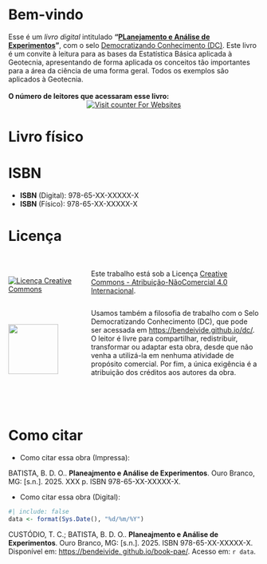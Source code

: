 # Bem-vindo {.unnumbered}

Esse é um *livro digital* intitulado __"[PLanejamento e Análise de Experimentos]()"__, com o selo [Democratizando Conhecimento (DC)](https://bendeivide.github.io/dc/). Este livro é um convite à leitura para as bases da Estatística Básica aplicada à Geotecnia, apresentando de forma aplicada os conceitos tão importantes para a área da ciência de uma forma geral. Todos os exemplos são aplicados à Geotecnia.
</br>
</br>
**O número de leitores  que acessaram esse livro:**
</br>
<center>
<!-- hitwebcounter Code START -->
<a href="https://www.hitwebcounter.com" target="_blank">
<img src="https://hitwebcounter.com/counter/counter.php?page=19910263&style=0010&nbdigits=9&type=page&initCount=0" title="Counter Widget" Alt="Visit counter For Websites"   border="0" /></a>                                         
</center> 

# Livro físico {.unnumbered}

# ISBN {.unnumbered}

- __ISBN__ (Digital): 978-65-XX-XXXXX-X
- __ISBN__ (Físico): 978-65-XX-XXXXX-X

# Licença {.unnumbered}

:::: {.columns}

::: {.column width="30%" .v-center-container}

</br>

<a rel="license" href="http://creativecommons.org/licenses/by-nc/4.0/"><img alt="Licença Creative Commons" style="border-width:0" src="https://i.creativecommons.org/l/by-nc/4.0/88x31.png" />


:::

::: {.column width="70%"}

</a><br />Este trabalho está sob a Licença <a rel="license" href="http://creativecommons.org/licenses/by-nc/4.0/">Creative Commons - Atribuição-NãoComercial 4.0 Internacional</a>.

:::

::::


:::: {.columns}

::: {.column width="30%" .v-center-container}

</br>

<a href="https://bendeivide.github.io/dc/"><img src="SeloDC-preto.png" align="left" width="100" /></a>

:::

::: {.column width="70%"}

Usamos também a filosofia de trabalho com o Selo Democratizando Conhecimento (DC), que pode ser acessada em <https://bendeivide.github.io/dc/>. O leitor é livre para compartilhar, redistribuir, transformar ou adaptar esta obra, desde que não venha a utilizá-la em nenhuma atividade de propósito comercial. Por fim, a única exigência é a atribuição dos créditos aos autores da obra.

:::

::::



</br>
</br>

# Como citar {.unnumbered}

- Como citar essa obra (Impressa):

BATISTA, B. D. O.. **Planeajmento e Análise de Experimentos**. Ouro
Branco, MG: [s.n.]. 2025. XXX p. ISBN 978-65-XX-XXXXX-X.


- Como citar essa obra (Digital):

```r
#| include: false
data <- format(Sys.Date(), "%d/%m/%Y")
```


CUSTÓDIO, T. C.; BATISTA, B. D. O.. **Planeajmento e Análise de Experimentos**. Ouro
Branco, MG: [s.n.]. 2025. ISBN 978-65-XX-XXXXX-X. Disponível em: [https://bendeivide.
github.io/book-pae/](https://bendeivide.
github.io/book-pae/). Acesso em: `r data`.




